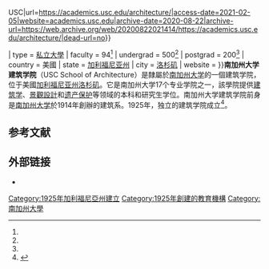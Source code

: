 {{Infobox university
| Name = 南加州大学建筑学院
| image = USC School of Architecture logo.svg
| Established = 1914<ref name=ArchAcademics>{{Cite web|title=Architecture {{!}} Academics {{!}} USC|url=https://academics.usc.edu/architecture/|access-date=2021-02-05|website=academics.usc.edu|archive-date=2020-08-22|archive-url=https://web.archive.org/web/20200822021414/https://academics.usc.edu/architecture/|dead-url=no}}</ref>
| type = [[私立大學|私立大學]]
| faculty = 94<ref name=ArchAcademics></ref>
| undergrad = 500<ref name=ArchAcademics></ref>
| postgrad = 200<ref name=ArchAcademics></ref>
| country = 美國
| state = [[加利福尼亚州|加利福尼亚州]]
| city = [[洛杉矶|洛杉矶]]
| website = {{URL|arch.usc.edu}}
}}'''南加州大学建筑学院'''（USC School of Architecture）是隸屬於[[南加州大学|南加州大学]]的一個建筑学院，位于美國[[加利福尼亚州|加利福尼亚州]][[洛杉矶|洛杉矶]]。它是南加州大学17个专业学院之一，該學院提供[[建筑学|建筑学]]、[[景觀設計|景觀設計]]和[[紀念物保存|遗产保护]]等领域的本科和研究生学位。南加州大学建筑学院前身是[[南加州大学|南加州大学]]於1914年創辦的建筑系。1925年，独立的建筑学院成立<ref>{{Cite web |url=http://catalogue.usc.edu/content.php?catoid=6&navoid=1297 |title=A Separate School of Architecture established |access-date=2021-02-13 |archive-date=2017-09-25 |archive-url=https://web.archive.org/web/20170925201112/http://catalogue.usc.edu/content.php?catoid=6&navoid=1297 |dead-url=no }}</ref>。

==参考文献==
{{reflist}}

== 外部链接 ==

* {{Official website|http://arch.usc.edu/}}

[[Category:1925年加利福尼亞州建立|Category:1925年加利福尼亞州建立]]
[[Category:1925年創建的教育機構|Category:1925年創建的教育機構]]
[[Category:南加州大學|Category:南加州大學]]